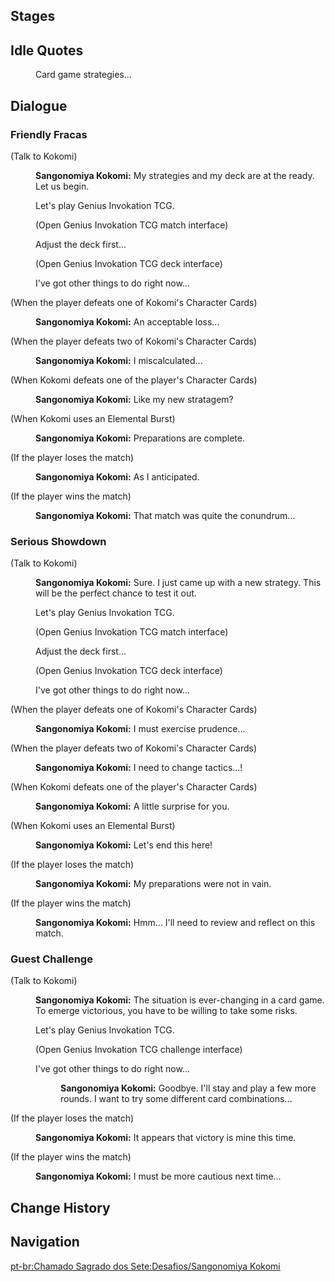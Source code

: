 {{Genius Invokation TCG Character Stages Intro}}

==Stages==
{{Genius Invokation TCG Stages/Detailed|Sangonomiya Kokomi}}

==Idle Quotes==
{{Dialogue Start}}
:{{DIcon|Idle}} Card game strategies...
{{Dialogue End}}

==Dialogue==
===Friendly Fracas===
{{Dialogue Start}}
;(Talk to Kokomi)
:{{A|vo card kokomi invite easy 01.ogg}} '''Sangonomiya Kokomi:''' My strategies and my deck are at the ready. Let us begin.
:{{DIcon|TCG}} Let's play Genius Invokation TCG.
:;(Open Genius Invokation TCG match interface)
:{{DIcon}} Adjust the deck first...
:;(Open Genius Invokation TCG deck interface)
:{{DIcon}} I've got other things to do right now...

;(When the player defeats one of Kokomi's Character Cards)
:{{A|vo card kokomi ingame easy 02.ogg}} '''Sangonomiya Kokomi:''' An acceptable loss...

;(When the player defeats two of Kokomi's Character Cards)
:{{A|vo card kokomi ingame easy 03.ogg}} '''Sangonomiya Kokomi:''' I miscalculated...

;(When Kokomi defeats one of the player's Character Cards)
:{{A|vo card kokomi ingame easy 01.ogg}} '''Sangonomiya Kokomi:''' Like my new stratagem?

;(When Kokomi uses an Elemental Burst)
:{{A|vo card kokomi ingame easy 04.ogg}} '''Sangonomiya Kokomi:''' Preparations are complete.

;(If the player loses the match)
:{{A|vo card kokomi invite easy 02.ogg}} '''Sangonomiya Kokomi:''' As I anticipated.

;(If the player wins the match)
:{{A|vo card kokomi invite easy 03.ogg}} '''Sangonomiya Kokomi:''' That match was quite the conundrum...
{{Dialogue End}}

===Serious Showdown===
{{Dialogue Start}}
;(Talk to Kokomi)
:{{A|vo card kokomi invite hard 01.ogg}} '''Sangonomiya Kokomi:''' Sure. I just came up with a new strategy. This will be the perfect chance to test it out.
:{{DIcon|TCG}} Let's play Genius Invokation TCG.
:;(Open Genius Invokation TCG match interface)
:{{DIcon}} Adjust the deck first...
:;(Open Genius Invokation TCG deck interface)
:{{DIcon}} I've got other things to do right now...

;(When the player defeats one of Kokomi's Character Cards)
:{{A|vo card kokomi ingame hard 02.ogg}} '''Sangonomiya Kokomi:''' I must exercise prudence...

;(When the player defeats two of Kokomi's Character Cards)
:{{A|vo card kokomi ingame hard 03.ogg}} '''Sangonomiya Kokomi:''' I need to change tactics...!

;(When Kokomi defeats one of the player's Character Cards)
:{{A|vo card kokomi ingame hard 01.ogg}} '''Sangonomiya Kokomi:''' A little surprise for you.

;(When Kokomi uses an Elemental Burst)
:{{A|vo card kokomi ingame hard 04.ogg}} '''Sangonomiya Kokomi:''' Let's end this here!

;(If the player loses the match)
:{{A|vo card kokomi invite hard 02.ogg}} '''Sangonomiya Kokomi:''' My preparations were not in vain.

;(If the player wins the match)
:{{A|vo card kokomi invite hard 03.ogg}} '''Sangonomiya Kokomi:''' Hmm... I'll need to review and reflect on this match.
{{Dialogue End}}

===Guest Challenge===
{{Dialogue Start}}
;(Talk to Kokomi)
:{{A|vo card kokomi freetalk 01.ogg}} '''Sangonomiya Kokomi:''' The situation is ever-changing in a card game. To emerge victorious, you have to be willing to take some risks.
:{{DIcon|TCG}} Let's play Genius Invokation TCG.
:;(Open Genius Invokation TCG challenge interface)
:{{DIcon}} I've got other things to do right now...
::{{A|vo card kokomi leave 01.ogg}} '''Sangonomiya Kokomi:''' Goodbye. I'll stay and play a few more rounds. I want to try some different card combinations...

;(If the player loses the match)
:{{A|vo card kokomi endofgame win 01.ogg}} '''Sangonomiya Kokomi:''' It appears that victory is mine this time.

;(If the player wins the match)
:{{A|vo card kokomi endofgame fail 01.ogg}} '''Sangonomiya Kokomi:''' I must be more cautious next time...
{{Dialogue End}}

==Change History==
{{Change History|3.5}}

==Navigation==
{{Genius Invokation TCG Stages Navbox}}
[[pt-br:Chamado Sagrado dos Sete:Desafios/Sangonomiya Kokomi]]